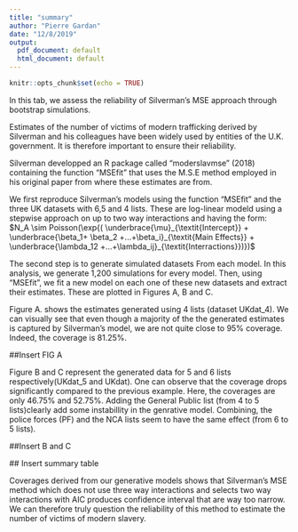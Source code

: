 ```yaml
---
title: "summary"
author: "Pierre Gardan"
date: "12/8/2019"
output:
  pdf_document: default
  html_document: default
---
```


```r
knitr::opts_chunk$set(echo = TRUE)
```

  In this tab, we assess the reliability of Silverman's MSE approach through bootstrap simulations.
  
  Estimates of the number of victims of modern trafficking derived by Silverman and his colleagues have been widely used by entities of the U.K. government. It is therefore important to ensure their reliability.  
  
  Silverman developped an R package called "moderslavmse" (2018) containing the function "MSEfit" that uses the M.S.E method employed in his original paper from where these estimates are from.  
  
  
  We first reproduce Silverman's models using the function "MSEfit" and the three UK datasets with 6,5 and 4 lists. These are log-linear modeld using a stepwise approach on up to two way interactions and having the form:
  $N_A \sim  Poisson(\exp{( \underbrace{\mu}_{\textit{Intercept}} + \underbrace{\beta_1+ \beta_2 +...+\beta_i}_{\textit{Main Effects}} + \underbrace{\lambda_12 +...+\lambda_ij}_{\textit{Interractions}})})$  
  
  The second step is to generate simulated datasets From each model. In this analysis, we generate 1,200 simulations for every model. Then, using "MSEfit", we fit a new model on each one of these new datasets and extract their estimates. These are plotted in Figures A, B and C.
  
  Figure A. shows the estimates generated using 4 lists (dataset UKdat_4). We can visually see that even though a majority of the the generated estimates is captured by Silverman's model, we are not quite close to 95% coverage. Indeed, the coverage is 81.25%.
  
  ##Insert FIG A
  
  Figure B and C represent the generated data for 5 and 6 lists respectively(UKdat_5 and UKdat). One can observe that the coverage drops significantly compared to the previous example. Here, the coverages are only 46.75% and 52.75%. Adding the General Public list (from 4 to 5 lists)clearly add some instabillity in the genrative model. Combining, the police forces (PF) and the NCA lists seem to have the same effect (from 6 to 5 lists).   
  
  ##Insert B and C
  
  ## Insert summary table 
  
  Coverages derived from our generative models shows that Silverman's MSE method which does not use three way interactions and selects two way interactions with AIC produces confidence interval that are way too narrow. We can therefore truly question the reliability of this method to estimate the number of victims of modern slavery. 